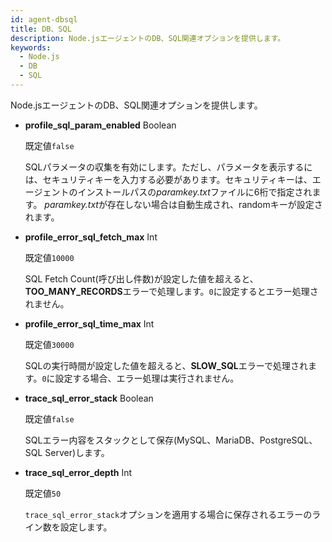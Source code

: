 ```yaml
---
id: agent-dbsql
title: DB、SQL
description: Node.jsエージェントのDB、SQL関連オプションを提供します。
keywords:
  - Node.js
  - DB
  - SQL
---
```


Node.jsエージェントのDB、SQL関連オプションを提供します。

- **profile_sql_param_enabled** <span class='type'>Boolean</span> <ScrollToLink anchor='profile-sql-param' />

  既定値`false`

  SQLパラメータの収集を有効にします。ただし、パラメータを表示するには、セキュリティキーを入力する必要があります。セキュリティキーは、エージェントのインストールパスの*paramkey.txt*ファイルに6桁で指定されます。 *paramkey.txt*が存在しない場合は自動生成され、randomキーが設定されます。

- **profile_error_sql_fetch_max** <span class='type'>Int</span> <ScrollToLink anchor='profile_error_sql_fetch_max' />

  既定値`10000`

  SQL Fetch Count(呼び出し件数)が設定した値を超えると、**TOO_MANY_RECORDS**エラーで処理します。`0`に設定するとエラー処理されません。

- **profile_error_sql_time_max** <span class='type'>Int</span> <ScrollToLink anchor='profile_error_sql_time_max' />

  既定値`30000`

  SQLの実行時間が設定した値を超えると、**SLOW_SQL**エラーで処理されます。`0`に設定する場合、エラー処理は実行されません。

- **trace_sql_error_stack** <span class='type'>Boolean</span>

  既定値`false`

  SQLエラー内容をスタックとして保存(MySQL、MariaDB、PostgreSQL、SQL Server)します。

- **trace_sql_error_depth** <span class='type'>Int</span>

  既定値`50`

  `trace_sql_error_stack`オプションを適用する場合に保存されるエラーのライン数を設定します。
